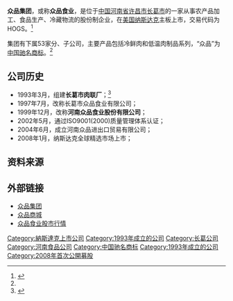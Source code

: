 {{Infobox_Company
  | company_name   = 河南众品食业股份有限公司<br />TOPIN GROUP
  | company_logo   = [[文件:TOPIN_GROUP.jpg|135px]]
  | company_type   = 上市公司
  | company_slogan = 
  | foundation     = 1993年
  | location       = [[长葛市|长葛市]]长社路21号
  | key_people     = [[朱献福|朱献福]]（董事长）
  | sales          = 
  | profit         =
  | asset          = 
  | market_value   =
  | parent         = 
  | subsid         = 
  | num_employees  = 
  | industry       = 食品加工业
  | products       = 冷鲜肉、低温肉制品
  | revenue        =
  | homepage       = [http://www.zhongpin.com/ 公司官网]
}}

'''众品集团'''，或称'''众品食业'''，是位于[[中国|中国]][[河南省|河南省]][[许昌市|许昌市]][[长葛市|长葛市]]的一家从事农产品加工、食品生产、冷藏物流的股份制企业，在[[美国|美国]][[纳斯达克|纳斯达克]]主板上市，交易代码为HOGS。<ref>{{Cite web |url= http://www.dahe.cn/xwzx/sz/t20080111_1240685.htm |title= 河南众品亮相美国股市 代码：一群成长的猪 |author= 王俊伟 |date= 2008年1月11日 |publisher= 大河网-河南商报 |accessdate= {{CURRENTYEAR}}-{{CURRENTMONTH}}-{{CURRENTDAY2}} |archive-date= 2018年9月30日 |archive-url= https://web.archive.org/web/20180930020439/http://www.dahe.cn/xwzx/sz/t20080111_1240685.htm |dead-url= no }}</ref>

集团有下属53家分、子公司，主要产品包括冷鲜肉和低温肉制品系列，“众品”为[[中国驰名商标|中国驰名商标]]。<ref name= "介绍"/>

==公司历史==
*1993年3月，组建'''长葛市肉联厂'''；<ref name="介绍">{{cite web |url=http://www.zhongpin.com/aboutus/group.php |language= |title=集团介绍 |publisher=众品集团 |date= |accessdate=2012年11月 |archive-url=https://web.archive.org/web/20181005062554/http://www.zhongpin.com/aboutus/group.php |archive-date=2018-10-05 |dead-url=yes }}</ref>
*1997年7月，改称长葛市众品食业有限公司；
*1999年12月，改称'''河南众品食业股份有限公司'''；
*2002年5月，通过ISO9001(2000)质量管理体系认证；
*2004年6月，成立河南众品进出口贸易有限公司；
*2008年1月，纳斯达克全球精选市场上市；

==资料来源==
<references />

==外部链接==
*[http://www.zhongpin.com/ 众品集团] {{Wayback|url=http://www.zhongpin.com/ |date=20190703103105 }}
*[https://web.archive.org/web/20121125004223/http://zpbtb.zhongpin.cn/ 众品商城]
*[https://web.archive.org/web/20121009120653/http://www.imeigu.com/HOGS 众品食业股市行情]

[[Category:納斯達克上市公司|Category:納斯達克上市公司]]
[[Category:1993年成立的公司|Category:1993年成立的公司]]
[[Category:长葛公司|Category:长葛公司]]
[[Category:河南食品公司|Category:河南食品公司]]
[[Category:中国驰名商标|Category:中国驰名商标]]
[[Category:1993年成立的公司|Category:1993年成立的公司]]
[[Category:2008年首次公開募股|Category:2008年首次公開募股]]